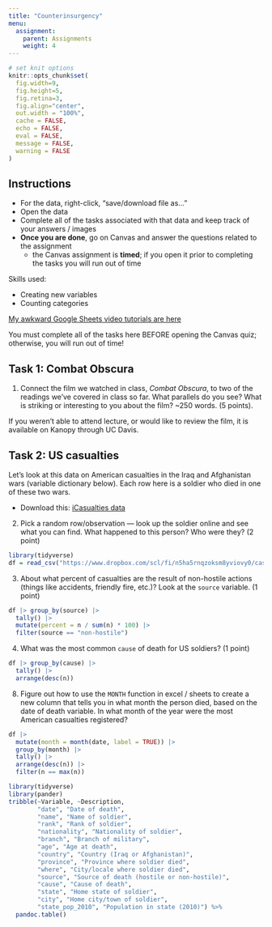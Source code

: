 ```yaml
---
title: "Counterinsurgency"
menu:
  assignment:
    parent: Assignments
    weight: 4
---
```





```r
# set knit options
knitr::opts_chunk$set(
  fig.width=9, 
  fig.height=5, 
  fig.retina=3,
  fig.align="center",
  out.width = "100%",
  cache = FALSE,
  echo = FALSE,
  eval = FALSE,
  message = FALSE, 
  warning = FALSE
)

```

## Instructions



- For the data, right-click, "save/download file as..."
- Open the data
- Complete all of the tasks associated with that data and keep track of your answers / images
- **Once you are done**, go on Canvas and answer the questions related to the assignment
    - the Canvas assignment is **timed**; if you open it prior to completing the tasks you will run out of time





Skills used: 

- Creating new variables
- Counting categories


[My awkward Google Sheets video tutorials are here](https://www.dropbox.com/sh/rsj9qm67se619pm/AAD1wPt84O8yaIfSPcwN9edua?dl=0)



::: {.callout-warning}
You must complete all of the tasks here BEFORE opening the Canvas quiz; otherwise, you will run out of time!
:::



## Task 1: Combat Obscura


1. Connect the film we watched in class, *Combat Obscura*, to two of the readings we've covered in class so far. What parallels do you see? What is striking or interesting to you about the film? ~250 words. (5 points).

::: {.callout-note}
If you weren't able to attend lecture, or would like to review the film, it is available on Kanopy through UC Davis.
:::



## Task 2: US casualties



Let's look at this data on American casualties in the Iraq and Afghanistan wars (variable dictionary below). Each row here is a soldier who died in one of these two wars. 

- Download this: <i class="fas fa-download"></i> [iCasualties data](https://www.dropbox.com/scl/fi/n5ha5rnqzoksm8yviovy0/casualties.csv?rlkey=w0syedcrxd8zyr45czh9a6ep8&dl=1)


2. Pick a random row/observation — look up the soldier online and see what you can find. What happened to this person? Who were they? (2 point) 

```r
library(tidyverse)
df = read_csv("https://www.dropbox.com/scl/fi/n5ha5rnqzoksm8yviovy0/casualties.csv?rlkey=w0syedcrxd8zyr45czh9a6ep8&dl=1")
```



3. About what percent of casualties are the result of non-hostile actions (things like accidents, friendly fire, etc.)? Look at the `source` variable. (1 point)


```r
df |> group_by(source) |> 
  tally() |> 
  mutate(percent = n / sum(n) * 100) |> 
  filter(source == "non-hostile")
```



4. What was the most common `cause` of death for US soldiers? (1 point)


```r
df |> group_by(cause) |> 
  tally() |> 
  arrange(desc(n))
```



8. Figure out how to use the `MONTH` function in excel / sheets to create a new column that tells you in what month the person died, based on the date of death variable. In what month of the year were the most American casualties registered?


```r
df |> 
  mutate(month = month(date, label = TRUE)) |> 
  group_by(month) |> 
  tally() |> 
  arrange(desc(n)) |> 
  filter(n == max(n))
```


```r
library(tidyverse)
library(pander)
tribble(~Variable, ~Description, 
        "date", "Date of death",
        "name", "Name of soldier",
        "rank", "Rank of soldier",
        "nationality", "Nationality of soldier",
        "branch", "Branch of military",
        "age", "Age at death",
        "country", "Country (Iraq or Afghanistan)",
        "province", "Province where soldier died",
        "where", "City/locale where soldier died",
        "source", "Source of death (hostile or non-hostile)",
        "cause", "Cause of death",
        "state", "Home state of soldier",
        "city", "Home city/town of soldier",
        "state_pop_2010", "Population in state (2010)") %>% 
  pandoc.table()
```
